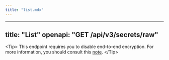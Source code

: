```yaml
---
title: "list.mdx"
---
```


---
title: "List"
openapi: "GET /api/v3/secrets/raw"
---

&lt;Tip&gt;
  This endpoint requires you to disable end-to-end encryption. For more information, you should consult this [note](https://infisical.com/docs/api-reference/overview/examples/note).
&lt;/Tip&gt;